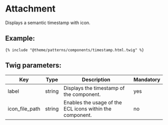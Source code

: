 # Attachment

Displays a semantic timestamp with icon.

## Example:

```
{% include "@theme/patterns/components/timestamp.html.twig" %}
```

## Twig parameters:

| Key            | Type   | Description                                              | Mandatory |
| -------------- | ------ | -------------------------------------------------------- | --------- |
| label          | string | Displays the timestamp of the component.                 | yes       |
| icon_file_path | string | Enables the usage of the ECL icons within the component. | no        |
